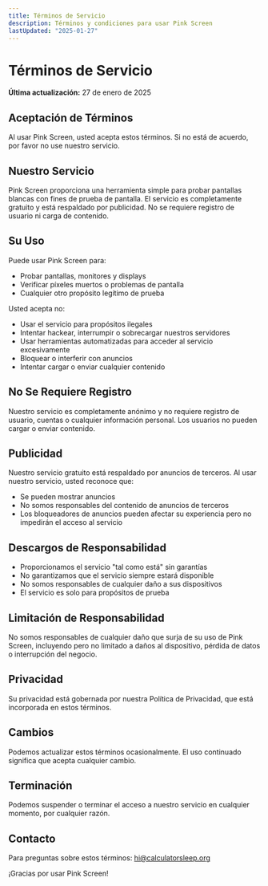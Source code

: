 ```yaml
---
title: Términos de Servicio
description: Términos y condiciones para usar Pink Screen
lastUpdated: "2025-01-27"
---
```


# Términos de Servicio

**Última actualización:** 27 de enero de 2025

## Aceptación de Términos

Al usar Pink Screen, usted acepta estos términos. Si no está de acuerdo, por favor no use nuestro servicio.

## Nuestro Servicio

Pink Screen proporciona una herramienta simple para probar pantallas blancas con fines de prueba de pantalla. El servicio es completamente gratuito y está respaldado por publicidad. No se requiere registro de usuario ni carga de contenido.

## Su Uso

Puede usar Pink Screen para:

- Probar pantallas, monitores y displays
- Verificar píxeles muertos o problemas de pantalla
- Cualquier otro propósito legítimo de prueba

Usted acepta no:

- Usar el servicio para propósitos ilegales
- Intentar hackear, interrumpir o sobrecargar nuestros servidores
- Usar herramientas automatizadas para acceder al servicio excesivamente
- Bloquear o interferir con anuncios
- Intentar cargar o enviar cualquier contenido

## No Se Requiere Registro

Nuestro servicio es completamente anónimo y no requiere registro de usuario, cuentas o cualquier información personal. Los usuarios no pueden cargar o enviar contenido.

## Publicidad

Nuestro servicio gratuito está respaldado por anuncios de terceros. Al usar nuestro servicio, usted reconoce que:

- Se pueden mostrar anuncios
- No somos responsables del contenido de anuncios de terceros
- Los bloqueadores de anuncios pueden afectar su experiencia pero no impedirán el acceso al servicio

## Descargos de Responsabilidad

- Proporcionamos el servicio "tal como está" sin garantías
- No garantizamos que el servicio siempre estará disponible
- No somos responsables de cualquier daño a sus dispositivos
- El servicio es solo para propósitos de prueba

## Limitación de Responsabilidad

No somos responsables de cualquier daño que surja de su uso de Pink Screen, incluyendo pero no limitado a daños al dispositivo, pérdida de datos o interrupción del negocio.

## Privacidad

Su privacidad está gobernada por nuestra Política de Privacidad, que está incorporada en estos términos.

## Cambios

Podemos actualizar estos términos ocasionalmente. El uso continuado significa que acepta cualquier cambio.

## Terminación

Podemos suspender o terminar el acceso a nuestro servicio en cualquier momento, por cualquier razón.

## Contacto

Para preguntas sobre estos términos: hi@calculatorsleep.org

¡Gracias por usar Pink Screen! 